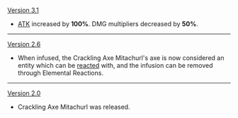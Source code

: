 {{Change History/Header}}
[[Version 3.1]]
* [[ATK]] increased by '''100%'''. DMG multipliers decreased by '''50%'''.
----
[[Version 2.6]]
* When infused, the Crackling Axe Mitachurl's axe is now considered an {{Electro}} entity which can be [[Elemental Reactions|reacted]] with, and the infusion can be removed through Elemental Reactions.
----
[[Version 2.0]]
* Crackling Axe Mitachurl was released.